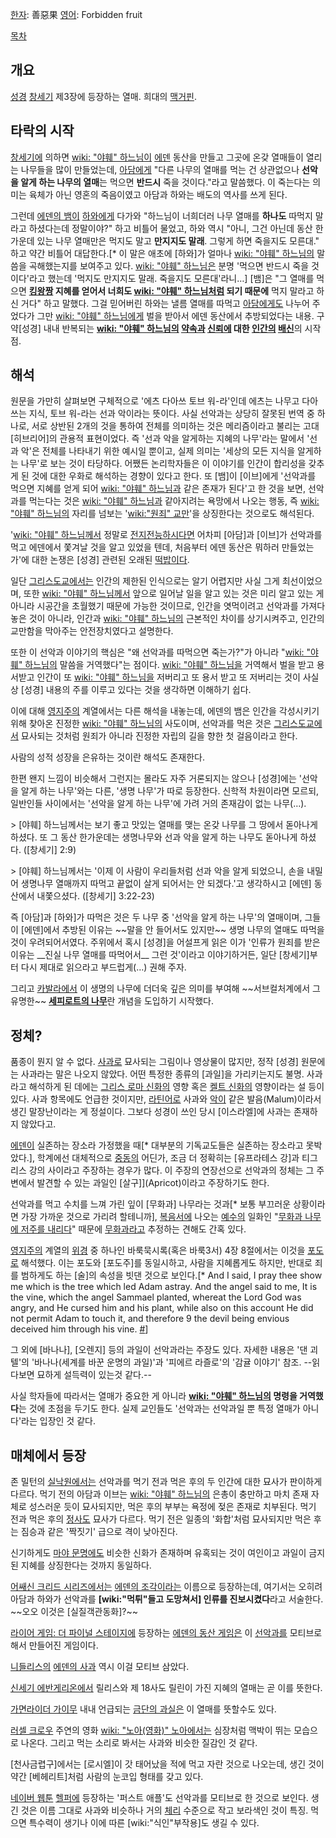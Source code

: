 [[한자]]: 善惡果
[[영어]]: Forbidden fruit

[[목차]]

== 개요 ==
[[성경]] [[창세기]] 제3장에 등장하는 열매. 희대의 [[맥거핀]].

== 타락의 시작 ==
[[창세기]]에 의하면 [[wiki: "야훼" 하느님]]이 [[에덴]] 동산을 만들고 그곳에 온갖 열매들이 열리는 나무들을 많이 만들었는데, [[아담]]에게 "다른 나무의 열매를 먹는 건 상관없으나 '''선악을 알게 하는 나무의 열매'''는 먹으면 '''반드시''' 죽을 것이다."라고 말씀했다. 이 죽는다는 의미는 육체가 아닌 영혼의 죽음이였고 아담과 하와는 배도의 역사를 쓰게 된다.

그런데 [[에덴의 뱀]]이 [[하와]]에게 다가와 "하느님이 너희더러 나무 열매를 '''하나도''' 따먹지 말라고 하셨다는데 정말이야?" 하고 비틀어 물었고, 하와 역시 "아니, 그건 아닌데 동산 한가운데 있는 나무 열매만은 먹지도 말고 '''만지지도 말래'''. 그렇게 하면 죽을지도 모른대." 하고 약간 비틀어 대답한다.[* 이 말은 애초에 [하와]가 얼마나 [[wiki: "야훼" 하느님]]의 말씀을 곡해했는지를 보여주고 있다. [[wiki: "야훼" 하느님]]은 분명 '먹으면 반드시 죽을 것이다'라고 했는데 '먹지도 만지지도 말래. 죽을지도 모른대'라니…] [뱀]은 "그 열매를 먹으면 '''[[킹왕짱]] 지혜를 얻어서 너희도 [[wiki: "야훼" 하느님]]처럼 되기 때문에''' 먹지 말라고 하신 거다" 하고 말했다. 그걸 믿어버린 하와는 낼름 열매를 따먹고 [[아담]]에게도 나누어 주었다가 그만 [[wiki: "야훼" 하느님]]에게 벌을 받아서 에덴 동산에서 추방되었다는 내용. 구약[성경] 내내 반복되는 '''[[wiki: "야훼" 하느님]]의 [[약속]]과 [[신뢰]]에 대한 [[인간]]의 [[배신]]'''의 시작점.

== 해석 ==
원문을 가만히 살펴보면 구체적으로 '에츠 다아쓰 토브 워-라'인데 에츠는 나무고 다아쓰는 지식, 토브 워-라는 선과 악이라는 뜻이다. 사실 선악과는 상당히 잘못된 번역 중 하나로, 서로 상반된 2개의 것을 통하여 전체를 의미하는 것은 메리즘이라고 불리는 고대 [히브리어]의 관용적 표현이었다. 즉 '선과 악을 알게하는 지혜의 나무'라는 말에서 '선과 악'은 전체를 나타내기 위한 예시일 뿐이고, 실제 의미는 '세상의 모든 지식을 알게하는 나무'로 보는 것이 타당하다. 어쨌든 논리학자들은 이 이야기를 인간이 합리성을 갖추게 된 것에 대한 우화로 해석하는 경향이 있다고 한다. 또 [뱀]이 [이브]에게 '선악과를 먹으면 지혜를 얻게 되어 [[wiki: "야훼" 하느님]]과 같은 존재가 된다'고 한 것을 보면, 선악과를 먹는다는 것은 [[wiki: "야훼" 하느님]]과 같아지려는 욕망에서 나오는 행동, 즉 [[wiki: "야훼" 하느님]]의 자리를 넘보는 '[[wiki:"원죄" 교만]]'을 상징한다는 것으로도 해석된다.

'[[wiki: "야훼" 하느님]]께서 정말로 [[전지전능]]하시다면 어차피 [아담]과 [이브]가 선악과를 먹고 에덴에서 쫓겨날 것을 알고 있었을 텐데, 처음부터 에덴 동산은 뭐하러 만들었는가'에 대한 논쟁은 [성경] 관련된 오래된 [[떡밥]]이다. 

일단 [[그리스도교]]에서는 인간의 제한된 인식으로는 알기 어렵지만 사실 그게 최선이었으며, 또한 [[wiki: "야훼" 하느님]]께서 앞으로 일어날 일을 알고 있는 것은 미리 알고 있는 게 아니라 시공간을 초월했기 때문에 가능한 것이므로, 인간을 엿먹이려고 선악과를 가져다 놓은 것이 아니라, 인간과 [[wiki: "야훼" 하느님]]의 근본적인 차이를 상기시켜주고, 인간의 교만함을 막아주는 안전장치였다고 설명한다.

또한 이 선악과 이야기의 핵심은 "왜 선악과를 따먹으면 죽는가?"가 아니라 "[[wiki: "야훼" 하느님]]의 말씀을 거역했다"는 점이다. [[wiki: "야훼" 하느님]]을 거역해서 벌을 받고 용서받고 인간이 또 [[wiki: "야훼" 하느님]]을 저버리고 또 용서 받고 또 저버리는 것이 사실상 [성경] 내용의 주를 이루고 있다는 것을 생각하면 이해하기 쉽다.


이에 대해 [[영지주의]] 계열에서는 다른 해석을 내놓는데, 에덴의 뱀은 인간을 각성시키기 위해 찾아온 진정한 [[wiki: "야훼" 하느님]]의 사도이며, 선악과를 먹은 것은 [[그리스도교]]에서 묘사되는 것처럼 원죄가 아니라 진정한 자립의 길을 향한 첫 걸음이라고 한다.

사람의 성적 성장을 은유하는 것이란 해석도 존재한다.

한편 왠지 느낌이 비슷해서 그런지는 몰라도 자주 거론되지는 않으나 [성경]에는 '선악을 알게 하는 나무'와는 다른, '생명 나무'가 따로 등장한다. 신학적 차원이라면 모르되, 일반인들 사이에서는 '선악을 알게 하는 나무'에 가려 거의 존재감이 없는 나무(…).

> [야훼] 하느님께서는 보기 좋고 맛있는 열매를 맺는 온갖 나무를 그 땅에서 돋아나게 하셨다. 또 그 동산 한가운데는 생명나무와 선과 악을 알게 하는 나무도 돋아나게 하셨다. ([창세기] 2:9)

> [야훼] 하느님께서는 '이제 이 사람이 우리들처럼 선과 악을 알게 되었으니, 손을 내밀어 생명나무 열매까지 따먹고 끝없이 살게 되어서는 안 되겠다.'고 생각하시고 [에덴] 동산에서 내쫓으셨다. ([창세기] 3:22-23)

즉 [아담]과 [하와]가 따먹은 것은 두 나무 중 '선악을 알게 하는 나무'의 열매이며, 그들이 [에덴]에서 추방된 이유는 ~~말을 안 들어서도 있지만~~ 생명 나무의 열매도 따먹을 것이 우려되어서였다. 주위에서 혹시 [성경]을 어설프게 읽은 이가 '인류가 원죄를 받은 이유는 __진실 나무 열매를 따먹어서__ 그런 것'이라고 이야기하거든, 일단 [창세기]부터 다시 제대로 읽으라고 부드럽게(…) 권해 주자.

그리고 [[카발라]]에서 이 생명의 나무에 더더욱 깊은 의미를 부여해 ~~서브컬처계에서 그 유명한~~ '''[[세피로트의 나무]]'''란 개념을 도입하기 시작했다.

== 정체? ==
품종이 뭔지 알 수 없다. [[사과]]로 묘사되는 그림이나 영상물이 많지만, 정작 [성경] 원문에는 사과라는 말은 나오지 않았다. 어떤 특정한 종류의 [과일]을 가리키는지도 불명. 사과라고 해석하게 된 데에는 [[그리스 로마 신화]]의 영향 혹은 [[켈트 신화]]의 영향이라는 설 등이 있다. 사과 항목에도 언급한 것이지만, [[라틴어]]로 사과와 [[악]]이 같은 발음(Malum)이라서 생긴 말장난이라는 게 정설이다. 그보다 성경이 쓰인 당시 [이스라엘]에 사과는 존재하지 않았다고.

[[에덴]]이 실존하는 장소라 가정했을 때[* 대부분의 기독교도들은 실존하는 장소라고 못박았다.], 학계에선 대체적으로 [[중동]]의 어딘가, 조금 더 정확히는 [유프라테스 강]과 티그리스 강의 사이라고 주장하는 경우가 많다. 이 주장의 연장선으로 선악과의 정체는 그 주변에서 발견할 수 있는 과일인 [살구]](Apricot)이라고 주장하기도 한다.

선악과를 먹고 수치를 느껴 가린 잎이 [무화과] 나무라는 것과[* 보통 부끄러운 상황이라면 가장 가까운 것으로 가리려 할테니까], [[복음서]]에 나오는 [[예수]]의 일화인 "[[무화과 나무에 저주를 내리다]]" 때문에 [[무화과]]라고 추정하는 견해도 간혹 있다. 

[[영지주의]] 계열의 [[위경]] 중 하나인 바룩묵시록(혹은 바룩3서) 4장 8절에서는 이것을 [[포도]]로 해석했다. 이는 포도와 [포도주]를 동일시하고, 사람을 지혜롭게도 하지만, 반대로 죄를 범하게도 하는 [술]의 속성을 빗댄 것으로 보인다.[* And I said, I pray thee show me which is the tree which led Adam astray. And the angel said to me, It is the vine, which the angel Sammael planted, whereat the Lord God was angry, and He cursed him and his plant, while also on this account He did not permit Adam to touch it, and therefore 9 the devil being envious deceived him through his vine. [http://carm.org/third-baruch #]]

그 외에 [바나나], [오렌지] 등의 과일이 선악과라는 주장도 있다. 자세한 내용은 '댄 괴텔'의 '바나나(세계를 바꾼 운명의 과일)'과 '피에르 라즐로'의 '감귤 이야기' 참조. --읽다보면 묘하게 설득력이 있는것 같다.--

사실 학자들에 따라서는 열매가 중요한 게 아니라 '''[[wiki: "야훼" 하느님]]의 명령을 거역했다'''는 것에 초점을 두기도 한다. 실제 교인들도 '선악과는 선악과일 뿐 특정 열매가 아니다'라는 입장인 것 같다.

== 매체에서 등장 ==
존 밀턴의 [[실낙원]]에서는 선악과를 먹기 전과 먹은 후의 두 인간에 대한 묘사가 판이하게 다르다. 먹기 전의 아담과 이브는 [[wiki: "야훼" 하느님]]의 은총이 충만하고 마치 존재 자체로 성스러운 듯이 묘사되지만, 먹은 후의 부부는 욕정에 젖은 존재로 치부된다. 먹기 전과 먹은 후의 [[정사]]도 묘사가 다르다. 먹기 전은 일종의 '화합'처럼 묘사되지만 먹은 후는 짐승과 같은 '짝짓기' 급으로 격이 낮아진다.

신기하게도 [[마야 문명]]에도 비슷한 신화가 존재하며 유혹되는 것이 여인이고 과일이 금지된 지혜를 상징한다는 것까지 동일하다.

[[어쌔신 크리드 시리즈]]에서는 [[에덴의 조각]]이라는 이름으로 등장하는데, 여기서는 오히려 아담과 하와가 선악과를 '''[wiki:"먹튀"들고 도망쳐서] 인류를 진보시켰다'''라고 서술한다. ~~오오 이것은 [실질객관동화]?~~

[[라이어 게임: 더 파이널 스테이지]]에 등장하는 [[에덴의 동산 게임]]은 이 [[선악과]]를 모티브로 해서 만들어진 게임이다.

[[니들리스]]의 [[에덴의 사과]] 역시 이걸 모티브 삼았다.

[[신세기 에반게리온]]에서 릴리스와 제 18사도 릴린이 가진 지혜의 열매는 곧 이를 뜻한다.

[[가면라이더 가이무]] 내내 언급되는 [[금단의 과실]]은 이 열매를 뜻할수도 있다.

[[러셀 크로우]] 주연의 영화 [[wiki: "노아(영화)" 노아]]에서는 심장처럼 맥박이 뛰는 모습으로 나온다. 그리고 먹는 소리로 봐서는 사과와 비슷한 질감인 것 같다.

[천사금렵구]에서는 [로시엘]이 갓 태어났을 적에 먹고 자란 것으로 나오는데, 생긴 것이 약간 [베헤리트]처럼 사람의 눈코입 형태를 갖고 있다.

[[네이버 웹툰]] [[헬퍼]]에 등장하는 '퍼스트 애플'도 선악과를 모티브로 한 것으로 보인다. 생긴 것은 이름 그대로 사과와 비슷하나 거의 [[체리]] 수준으로 작고 보라색인 것이 특징. 먹으면 특수력이 생기나 이에 따른 [wiki:"식인"부작용]도 생길 수 있다.
